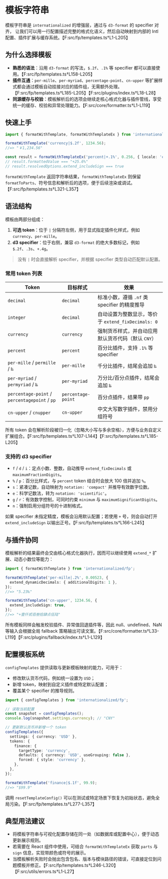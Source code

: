 # 模板字符串

模板字符串是 `internationalized` 的增强层，通过与 `d3-format` 的 specifier 对齐，
让我们可以用一行配置描述完整的格式化语义，然后自动映射到内部的 Intl 配置、插件扩展与缓存系统。【F:src/fp/templates.ts†L1-L205】

## 为什么选择模板

- **熟悉的语法**：沿用 `d3-format` 的写法，`$.2f`、`.1%` 等 specifier 都可以直接使用。【F:src/fp/templates.ts†L158-L205】
- **插件互通**：`per-mille`、`per-myriad`、`percentage-point`、`cn-upper` 等扩展样式都会通过模板自动挂接对应的插件组，无需额外处理。【F:src/fp/templates.ts†L185-L205】【F:src/plugins/index.ts†L18-L28】
- **同源缓存与校验**：模板解析后的选项会继续走核心格式化器与插件管线，享受统一的缓存、校验和异常处理能力。【F:src/core/formatter.ts†L1-L119】

## 快速上手

```ts twoslash
import { formatWithTemplate, formatWithTemplateEx } from 'internationalized/fp';

formatWithTemplate('currency|$.2f', 1234.56);
//=> "￥1,234.56"

const result = formatWithTemplateEx('percent|+.1%', 0.256, { locale: 'en-US' });
// result.formattedValue === "+25.6%"
// result.resolvedOptions.extend_includeSign === true
```

`formatWithTemplate` 返回字符串结果，`formatWithTemplateEx` 则保留 `formatToParts`、符号信息和解析后的选项，便于后续渲染或调试。【F:src/fp/templates.ts†L321-L357】

## 语法结构

模板由两部分组成：

1. **可选 token**：位于 `|` 分隔符左侧，用于显式指定插件化样式，例如 `currency`、`per-mille`。
2. **d3 specifier**：位于右侧，兼容 `d3-format` 的绝大多数标记，例如 `$.2f`、`.3s`、`+.4g`。

> 没有 `|` 时会直接解析 specifier，并根据 specifier 类型自动匹配默认配置。

### 常用 token 列表

| Token | 目标样式 | 效果 |
|-------|----------|------|
| `decimal` | `decimal` | 标准小数，遵循 `.nf` 类 specifier 的精度推导 | 
| `integer` | `decimal` | 自动设置为整数显示，等价于 `extend_fixDecimals: 0` | 
| `currency` | `currency` | 强制货币样式，并自动应用默认货币代码（默认 `CNY`） | 
| `percent` | `percent` | 百分比插件，支持 `.1%` 等 specifier | 
| `per-mille` / `permille` / `‰` | `per-mille` | 千分比插件，结尾会追加 `‰` | 
| `per-myriad` / `permyriad` / `‱` | `per-myriad` | 万分比/百分点插件，结尾会追加 `‱` | 
| `percentage-point` / `percentagepoint` / `pp` | `percentage-point` | 百分点插件，结果带 `pp` | 
| `cn-upper` / `cnupper` | `cn-upper` | 中文大写数字插件，禁用分组符号 |

所有 token 会在解析阶段被归一化（忽略大小写与多余空格），方便与业务自定义扩展组合。【F:src/fp/templates.ts†L107-L144】【F:src/fp/templates.ts†L185-L205】

### 支持的 d3 specifier

- `f` / `d` / `i`：定点小数、整数，自动推导 `extend_fixDecimals` 或 `maximumFractionDigits`。
- `%` / `p`：百分比样式，与 `percent` token 结合时会放大 100 倍并追加 `%`。
- `s`：紧凑记数，自动映射为 `notation: 'compact'` 并推导有效数字位数。
- `e`：科学记数法，转为 `notation: 'scientific'`。
- `g` / `r`：有效数字控制，可同时约束 `minimum` 与 `maximumSignificantDigits`。
- `n`：强制启用分组符号的十进制格式。

如果 specifier 未指定精度，模板会沿用默认配置；若使用 `+` 号，则会自动打开 `extend_includeSign` 以输出正号。【F:src/fp/templates.ts†L166-L245】

## 与插件协同

模板解析的结果最终会交由核心格式化器执行，因而可以继续使用 `extend_*` 扩展、动态小数位等能力：

```ts twoslash
import { formatWithTemplate } from 'internationalized/fp';

formatWithTemplate('per-mille|.2%', 0.00523, {
  extend_dynamicDecimals: { additionalDigits: 1 },
});
//=> "5.23‰"

formatWithTemplate('cn-upper', 1234.56, {
  extend_includeSign: true,
});
//=> "+壹仟贰佰叁拾肆点伍陆"
```

所有模板同样会触发校验插件、异常值回退插件等，因此 null、undefined、NaN 等输入会根据全局 fallback 策略输出可读文案。【F:src/core/formatter.ts†L33-L119】【F:src/plugins/fallback/index.ts†L1-L129】

## 配置模板系统

`configTemplates` 提供读取与更新模板映射的能力，可用于：

- 修改默认货币代码，例如统一设置为 `USD`；
- 新增 token，映射到自定义插件或特定默认配置；
- 覆盖某个 specifier 的推导规则。

```ts twoslash
import { configTemplates } from 'internationalized/fp';

// 读取当前配置
const snapshot = configTemplates();
console.log(snapshot.settings.currency); // "CNY"

// 更新默认货币并新增一个 token
configTemplates({
  settings: { currency: 'USD' },
  tokens: {
    finance: {
      targetType: 'currency',
      defaults: { currency: 'USD', useGrouping: false },
      forced: { style: 'currency' },
    },
  },
});

formatWithTemplate('finance|$.1f', 99.9);
//=> "$99.9"
```

调用 `resetTemplateConfig()` 可以在测试或特定场景下恢复为初始状态，避免全局污染。【F:src/fp/templates.ts†L277-L357】

## 典型用法建议

- 将模板字符串与可视化配置存储在同一处（如数据库或配置中心），便于动态更新展示规则。
- 若需要在 React 组件中使用，可结合 `formatWithTemplateEx` 获取 `parts` 与 `sign` 信息，实现带颜色或符号的展示。
- 当模板解析失败时会抛出包含包名、版本与模块路径的错误，可直接定位到问题模板并修正。【F:src/fp/templates.ts†L246-L320】【F:src/utils/errors.ts†L1-L27】
